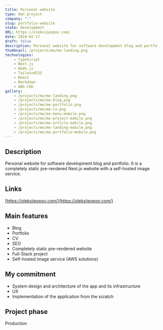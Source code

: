 ```yaml
---
title: Personal website
type: Own project
company: "-"
slug: portfolio-website
state: Development
URL: https://oleksiipopov.com/
date: 2024-02-17
draft: false
description: Personal website for software development blog and portfolio. It is a completely static pre-rendered Next.js website with a self-hosted image service.
thumbnail: /projects/me/me-landing.png
technologies:
    - TypeScript
    - Next.js
    - Node.js
    - TailwindCSS
    - React
    - Markdown
    - AWS-CDK
gallery:
    - /projects/me/me-landing.png
    - /projects/me/me-blog.png
    - /projects/me/me-portfolio.png
    - /projects/me/me-cv.png
    - /projects/me/me-menu-mobile.png
    - /projects/me/me-project-mobile.png
    - /projects/me/me-article-mobile.png
    - /projects/me/me-landing-mobile.png
    - /projects/me/me-portfolio-mobile.png
---
```


## Description

Personal website for software development blog and portfolio. It is a completely static pre-rendered Next.js website with a self-hosted image service.

## Links

[https://oleksiipopov.com/](https://oleksiipopov.com/)

## Main features

- Blog
- Portfolio
- CV
- SEO
- Completely static pre-rendered website
- Full-Stack project
- Self-hosted image service (AWS solutions)

## My commitment

- System design and architecture of the app and its infrastructure
- UX
- Implementation of the application from the scratch

## Project phase

Production
